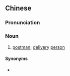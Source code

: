 ==Chinese==
{{zh-forms|s=投递员|type=21}}

===Pronunciation===
{{zh-pron
|m=tóudìyuán
|cat=n
}}

===Noun===
{{zh-noun}}

# [[postman]]; [[delivery]] [[person]]

====Synonyms====
* {{zh-l|郵遞員}}